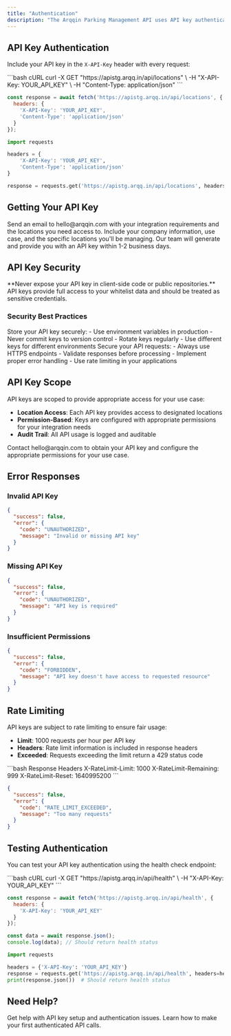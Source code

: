 ```yaml
---
title: "Authentication"
description: "The Arqqin Parking Management API uses API key authentication for secure access to endpoints. All requests must include a valid API key in the request header."
---
```


## API Key Authentication

Include your API key in the `X-API-Key` header with every request:

<CodeGroup>
```bash cURL
curl -X GET "https://apistg.arqq.in/api/locations" \
  -H "X-API-Key: YOUR_API_KEY" \
  -H "Content-Type: application/json"
```

```javascript JavaScript
const response = await fetch('https://apistg.arqq.in/api/locations', {
  headers: {
    'X-API-Key': 'YOUR_API_KEY',
    'Content-Type': 'application/json'
  }
});
```

```python Python
import requests

headers = {
    'X-API-Key': 'YOUR_API_KEY',
    'Content-Type': 'application/json'
}

response = requests.get('https://apistg.arqq.in/api/locations', headers=headers)
```
</CodeGroup>

## Getting Your API Key

<Steps>
  <Step title="Contact Support">
    Send an email to hello@arqqin.com with your integration requirements and the locations you need access to.
  </Step>
  <Step title="Provide Details">
    Include your company information, use case, and the specific locations you'll be managing.
  </Step>
  <Step title="Receive Your Key">
    Our team will generate and provide you with an API key within 1-2 business days.
  </Step>
</Steps>

## API Key Security

<Warning>
**Never expose your API key in client-side code or public repositories.** API keys provide full access to your whitelist data and should be treated as sensitive credentials.
</Warning>

### Security Best Practices

<Accordion title="Secure Storage">
Store your API key securely:
- Use environment variables in production
- Never commit keys to version control
- Rotate keys regularly
- Use different keys for different environments
</Accordion>

<Accordion title="Request Security">
Secure your API requests:
- Always use HTTPS endpoints
- Validate responses before processing
- Implement proper error handling
- Use rate limiting in your applications
</Accordion>

## API Key Scope

API keys are scoped to provide appropriate access for your use case:

- **Location Access**: Each API key provides access to designated locations
- **Permission-Based**: Keys are configured with appropriate permissions for your integration needs
- **Audit Trail**: All API usage is logged and auditable

<Info>
Contact hello@arqqin.com to obtain your API key and configure the appropriate permissions for your use case.
</Info>

## Error Responses

### Invalid API Key

```json
{
  "success": false,
  "error": {
    "code": "UNAUTHORIZED",
    "message": "Invalid or missing API key"
  }
}
```

### Missing API Key

```json
{
  "success": false,
  "error": {
    "code": "UNAUTHORIZED", 
    "message": "API key is required"
  }
}
```

### Insufficient Permissions

```json
{
  "success": false,
  "error": {
    "code": "FORBIDDEN",
    "message": "API key doesn't have access to requested resource"
  }
}
```

## Rate Limiting

API keys are subject to rate limiting to ensure fair usage:

- **Limit**: 1000 requests per hour per API key
- **Headers**: Rate limit information is included in response headers
- **Exceeded**: Requests exceeding the limit return a 429 status code

<CodeGroup>
```bash Response Headers
X-RateLimit-Limit: 1000
X-RateLimit-Remaining: 999
X-RateLimit-Reset: 1640995200
```

```json Rate Limit Exceeded
{
  "success": false,
  "error": {
    "code": "RATE_LIMIT_EXCEEDED",
    "message": "Too many requests"
  }
}
```
</CodeGroup>

## Testing Authentication

You can test your API key authentication using the health check endpoint:

<CodeGroup>
```bash cURL
curl -X GET "https://apistg.arqq.in/api/health" \
  -H "X-API-Key: YOUR_API_KEY"
```

```javascript JavaScript
const response = await fetch('https://apistg.arqq.in/api/health', {
  headers: {
    'X-API-Key': 'YOUR_API_KEY'
  }
});

const data = await response.json();
console.log(data); // Should return health status
```

```python Python
import requests

headers = {'X-API-Key': 'YOUR_API_KEY'}
response = requests.get('https://apistg.arqq.in/api/health', headers=headers)
print(response.json())  # Should return health status
```
</CodeGroup>

## Need Help?

<CardGroup cols={2}>
  <Card title="Contact Support" icon="envelope" href="mailto:hello@arqqin.com">
    Get help with API key setup and authentication issues.
  </Card>
  <Card title="Quickstart Guide" icon="rocket" href="/quickstart">
    Learn how to make your first authenticated API calls.
  </Card>
</CardGroup>
